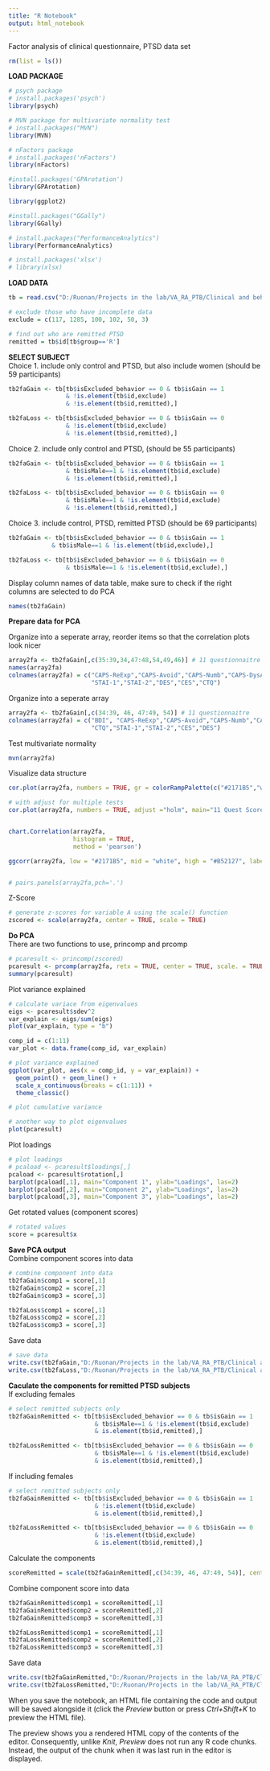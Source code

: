 ```yaml
---
title: "R Notebook"
output: html_notebook
---
```

Factor analysis of clinical questionnaire, PTSD data set

```r
rm(list = ls())
```


**LOAD PACKAGE** 
```r
# psych package
# install.packages('psych')
library(psych)

# MVN package for multivariate normality test
# install.packages("MVN")
library(MVN)

# nFactors package 
# install.packages('nFactors')
library(nFactors)

#install.packages('GPArotation')
library(GPArotation)

library(ggplot2)

#install.packages("GGally")
library(GGally)

# install.packages("PerformanceAnalytics")
library(PerformanceAnalytics)

# install.packages('xlsx')
# library(xlsx)
```

**LOAD DATA**
```r
tb = read.csv("D:/Ruonan/Projects in the lab/VA_RA_PTB/Clinical and behavioral/question scores EFA_09152018.csv", header = TRUE)

# exclude those who have incomplete data 
exclude = c(117, 1285, 100, 102, 50, 3) 

# find out who are remitted PTSD
remitted = tb$id[tb$group=='R']

```

**SELECT SUBJECT**  
Choice 1. include only control and PTSD, but also include women (should be 59 participants)
```r
tb2faGain <- tb[tb$isExcluded_behavior == 0 & tb$isGain == 1
                & !is.element(tb$id,exclude) 
                & !is.element(tb$id,remitted),]

tb2faLoss <- tb[tb$isExcluded_behavior == 0 & tb$isGain == 0
                & !is.element(tb$id,exclude) 
                & !is.element(tb$id,remitted),]
```

Choice 2. include only control and PTSD, (should be 55 participants)
```r
tb2faGain <- tb[tb$isExcluded_behavior == 0 & tb$isGain == 1
                & tb$isMale==1 & !is.element(tb$id,exclude) 
                & !is.element(tb$id,remitted),]

tb2faLoss <- tb[tb$isExcluded_behavior == 0 & tb$isGain == 0
                & tb$isMale==1 & !is.element(tb$id,exclude) 
                & !is.element(tb$id,remitted),]
```

Choice 3. include control, PTSD, remitted PTSD (should be 69 participants)
```r
tb2faGain <- tb[tb$isExcluded_behavior == 0 & tb$isGain == 1
            & tb$isMale==1 & !is.element(tb$id,exclude),]

tb2faLoss <- tb[tb$isExcluded_behavior == 0 & tb$isGain == 0
                & tb$isMale==1 & !is.element(tb$id,exclude),]
```

Display column names of data table, make sure to check if the right columns are selected to do PCA
```r
names(tb2faGain)
```

**Prepare data for PCA**  

Organize into a seperate array, reorder items so that the correlation plots look nicer
```r
array2fa <- tb2faGain[,c(35:39,34,47:48,54,49,46)] # 11 questionnaitre
names(array2fa)
colnames(array2fa) = c("CAPS-ReExp","CAPS-Avoid","CAPS-Numb","CAPS-DysA","CAPS-AnxA","BDI", 
                       "STAI-1","STAI-2","DES","CES","CTQ")
```

Organize into a seperate array
```r
array2fa <- tb2faGain[,c(34:39, 46, 47:49, 54)] # 11 questionnaitre
colnames(array2fa) = c("BDI", "CAPS-ReExp","CAPS-Avoid","CAPS-Numb","CAPS-DysA","CAPS-AnxA",
                       "CTQ","STAI-1","STAI-2","CES","DES")
```

Test multivariate normality
```r
mvn(array2fa)
```

Visualize data structure
```r
cor.plot(array2fa, numbers = TRUE, gr = colorRampPalette(c("#2171B5","white","#B52127")), zlim = c(-1,1), main="11 Quest Scores", xlas=2)

# with adjust for multiple tests
cor.plot(array2fa, numbers = TRUE, adjust ="holm", main="11 Quest Scores", xlas=2)


chart.Correlation(array2fa,
                  histogram = TRUE,
                  method = 'pearson')

ggcorr(array2fa, low = "#2171B5", mid = "white", high = "#B52127", label = TRUE, label_size = 3, label_round = 2, label_alpha = TRUE, size = 3, hjust = 0.75, color = "grey50")


# pairs.panels(array2fa,pch='.')
```

Z-Score
```r
# generate z-scores for variable A using the scale() function
zscored <- scale(array2fa, center = TRUE, scale = TRUE)

```

**Do PCA**  
There are two functions to use, princomp and prcomp
```r
# pcaresult <- princomp(zscored)
pcaresult <- prcomp(array2fa, retx = TRUE, center = TRUE, scale. = TRUE)
summary(pcaresult)
```
Plot variance explained
```r
# calculate variace from eigenvalues
eigs <- pcaresult$sdev^2
var_explain <- eigs/sum(eigs)
plot(var_explain, type = "b")

comp_id = c(1:11)
var_plot <- data.frame(comp_id, var_explain)

# plot variance explained
ggplot(var_plot, aes(x = comp_id, y = var_explain)) +
  geom_point() + geom_line() +
  scale_x_continuous(breaks = c(1:11)) +
  theme_classic()

# plot cumulative variance

# another way to plot eigenvalues
plot(pcaresult)
```

Plot loadings
```r
# plot loadings
# pcaload <- pcaresult$loadings[,]
pcaload <- pcaresult$rotation[,]
barplot(pcaload[,1], main="Component 1", ylab="Loadings", las=2)
barplot(pcaload[,2], main="Component 2", ylab="Loadings", las=2)
barplot(pcaload[,3], main="Component 3", ylab="Loadings", las=2)

```

Get rotated values (component scores)
```r
# rotated values
score = pcaresult$x
```

**Save PCA output**  
Combine component scores into data
```r
# combine component into data
tb2faGain$comp1 = score[,1]
tb2faGain$comp2 = score[,2]
tb2faGain$comp3 = score[,3]

tb2faLoss$comp1 = score[,1]
tb2faLoss$comp2 = score[,2]
tb2faLoss$comp3 = score[,3]
```

Save data
```r
# save data
write.csv(tb2faGain,"D:/Ruonan/Projects in the lab/VA_RA_PTB/Clinical and behavioral/pca score gain_femaleIn_noRemitted_01172019.csv")
write.csv(tb2faLoss,"D:/Ruonan/Projects in the lab/VA_RA_PTB/Clinical and behavioral/pca score loss_femaleIn_noRemitted_01172019.csv")
```

**Caculate the components for remitted PTSD subjects**  
If excluding females
```r
# select remitted subjects only
tb2faGainRemitted <- tb[tb$isExcluded_behavior == 0 & tb$isGain == 1
                        & tb$isMale==1 & !is.element(tb$id,exclude) 
                        & is.element(tb$id,remitted),]

tb2faLossRemitted <- tb[tb$isExcluded_behavior == 0 & tb$isGain == 0
                        & tb$isMale==1 & !is.element(tb$id,exclude) 
                        & is.element(tb$id,remitted),]
```

If including females
```r
# select remitted subjects only
tb2faGainRemitted <- tb[tb$isExcluded_behavior == 0 & tb$isGain == 1
                        & !is.element(tb$id,exclude) 
                        & is.element(tb$id,remitted),]

tb2faLossRemitted <- tb[tb$isExcluded_behavior == 0 & tb$isGain == 0
                        & !is.element(tb$id,exclude) 
                        & is.element(tb$id,remitted),]

```

Calculate the components
```r
scoreRemitted = scale(tb2faGainRemitted[,c(34:39, 46, 47:49, 54)], center= pcaresult$center) %*% pcaload
```

Combine component score into data
```r
tb2faGainRemitted$comp1 = scoreRemitted[,1]
tb2faGainRemitted$comp2 = scoreRemitted[,2]
tb2faGainRemitted$comp3 = scoreRemitted[,3]

tb2faLossRemitted$comp1 = scoreRemitted[,1]
tb2faLossRemitted$comp2 = scoreRemitted[,2]
tb2faLossRemitted$comp3 = scoreRemitted[,3]

```

Save data
```r

write.csv(tb2faGainRemitted,"D:/Ruonan/Projects in the lab/VA_RA_PTB/Clinical and behavioral/pca score gain_femaleIn_Remitted_01172019.csv")
write.csv(tb2faLossRemitted,"D:/Ruonan/Projects in the lab/VA_RA_PTB/Clinical and behavioral/pca score loss_femaleIn_Remitted_01172019.csv")

```





When you save the notebook, an HTML file containing the code and output will be saved alongside it (click the *Preview* button or press *Ctrl+Shift+K* to preview the HTML file).

The preview shows you a rendered HTML copy of the contents of the editor. Consequently, unlike *Knit*, *Preview* does not run any R code chunks. Instead, the output of the chunk when it was last run in the editor is displayed.
